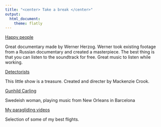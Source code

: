 ```yaml
---
title: "<center> Take a break </center>"
output:
  html_document:
    theme: flatly
---
```

[Happy people](happy_people.html)

Great documentary made by Werner Herzog. Werner took existing footage from a Russian documentary and created a masterpiece. The best thing is that you can listen to the soundtrack for free. Great music to listen while working.


[Detectorists](http://www.imdb.com/title/tt4082744/)

This little show is a treasure. Created and directer by Mackenzie Crook. 


[Gunhild Carling](https://www.youtube.com/watch?v=Gf-VmUdEywc)

Swedeish woman, playing music from New Orleans in Barcelona

[My paragliding videos](https://vimeo.com/jansport/videos)

Selection of some of my best flights.